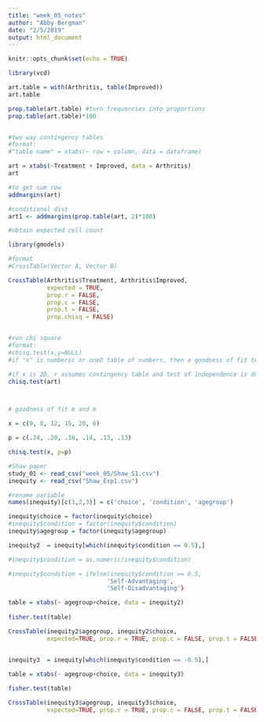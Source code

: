 ```yaml
---
title: "week_05_notes"
author: "Abby Bergman"
date: "2/5/2019"
output: html_document
---
```


```r
knitr::opts_chunk$set(echo = TRUE)
```

```r
library(vcd)

art.table = with(Arthritis, table(Improved))
art.table

prop.table(art.table) #turn frequencies into proportions
prop.table(art.table)*100


#two way contingency tables
#format:
#"table name" = xtabs(~ row + column, data = dataframe)

art = xtabs(~Treatment + Improved, data = Arthritis)
art

#to get sum row
addmargins(art)

#conditional dist
art1 <- addmargins(prop.table(art, 2)*100)

#obtain expected cell count

library(gmodels)

#format
#CrossTable(Vector A, Vector B)

CrossTable(Arthritis$Treatment, Arthritis$Improved,
           expected = TRUE, 
           prop.r = FALSE, 
           prop.c = FALSE, 
           prop.t = FALSE, 
           prop.chisq = FALSE)


#run chi square
#format: 
#chisq.test(x,y=NULL)
#if "x" is numberic or oneD table of numbers, then a goodness of fit tets will be done

#if x is 2D, r assumes contingency table and test of independence is done
chisq.test(art)



# goodness of fit m and m

x = c(9, 8, 12, 15, 20, 6)

p = c(.24, .20, .16, .14, .13, .13)

chisq.test(x, p=p)
```


```r
#Shaw paper
study_01 <- read_csv("week_05/Shaw_S1.csv")
inequity <- read_csv("Shaw_Exp1.csv")

#rename variable
names(inequity)[c(1,2,3)] = c('choice', 'condition', 'agegroup')

inequity$choice = factor(inequity$choice)
#inequity$condition = factor(inequity$condition)
inequity$agegroup = factor(inequity$agegroup)

inequity2  = inequity[which(inequity$condition == 0.5),]

#inequity$condition = as.numeric(inequity$condition)

#inequity$condition = ifelse(inequity$condition == 0.5,
                            'Self-Advantaging',
                            'Self-Disadvantaging')

table = xtabs(~ agegroup+choice, data = inequity2)
    
fisher.test(table)

CrossTable(inequity2$agegroup, inequity2$choice,
           expected=TRUE, prop.r = TRUE, prop.c = FALSE, prop.t = FALSE, prop.chisq = FALSE)


inequity3  = inequity[which(inequity$condition == -0.5),]

table = xtabs(~ agegroup+choice, data = inequity3)
    
fisher.test(table)

CrossTable(inequity3$agegroup, inequity3$choice,
           expected=TRUE, prop.r = TRUE, prop.c = FALSE, prop.t = FALSE, prop.chisq = FALSE)
```
